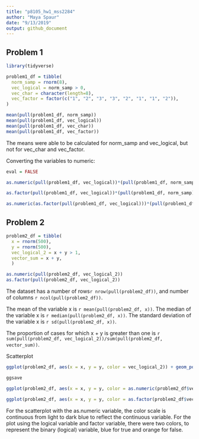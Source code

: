 ```yaml
---
title: "p8105_hw1_mss2284"
author: "Maya Spaur"
date: "9/13/2019"
output: github_document
---
```


## Problem 1

```r
library(tidyverse)

problem1_df = tibble(
  norm_samp = rnorm(8),
  vec_logical = norm_samp > 0,
  vec_char = character(length=8),
  vec_factor = factor(c("1", "2", "3", "3", "2", "1", "1", "2")),
)

mean(pull(problem1_df, norm_samp))
mean(pull(problem1_df, vec_logical))
mean(pull(problem1_df, vec_char))
mean(pull(problem1_df, vec_factor))
```

The means were able to be calculated for norm_samp and vec_logical, but not for vec_char and vec_factor.

Converting the variables to numeric:

```r
eval = FALSE

as.numeric(pull(problem1_df, vec_logical))*(pull(problem1_df, norm_samp))

as.factor(pull(problem1_df, vec_logical))*(pull(problem1_df, norm_samp))

as.numeric(as.factor(pull(problem1_df, vec_logical)))*(pull(problem1_df, norm_samp))

```


## Problem 2


```r

problem2_df = tibble(
  x = rnorm(500),
  y = rnorm(500),
  vec_logical_2 = x + y > 1,
  vector_sum = x + y,
  )

as.numeric(pull(problem2_df, vec_logical_2))
as.factor(pull(problem2_df, vec_logical_2))


```

The dataset has a number of rows`r nrow(pull(problem2_df))`, and number of columns `r ncol(pull(problem2_df))`.

The mean of the variable x is `r mean(pull(problem2_df, x))`. The median of the variable x is `r median(pull(problem2_df, x))`. The standard deviation of the variable x is `r sd(pull(problem2_df, x))`.

The proportion of cases for which x + y is greater than one is `r sum(pull(problem2_df, vec_logical_2))/sum(pull(problem2_df, vector_sum))`.


Scatterplot

```r

ggplot(problem2_df, aes(x = x, y = y, color = vec_logical_2)) + geom_point()

ggsave

ggplot(problem2_df, aes(x = x, y = y, color = as.numeric(problem2_df$vec_logical_2))) + geom_point()

ggplot(problem2_df, aes(x = x, y = y, color = as.factor(problem2_df$vec_logical_2))) + geom_point()

```
 
 For the scatterplot with the as.numeric variable, the color scale is continuous from light to dark blue to reflect the continuous variable. For the plot using the logical variable and factor variable, there were two colors, to represent the binary (logical) variable, blue for true and orange for false.